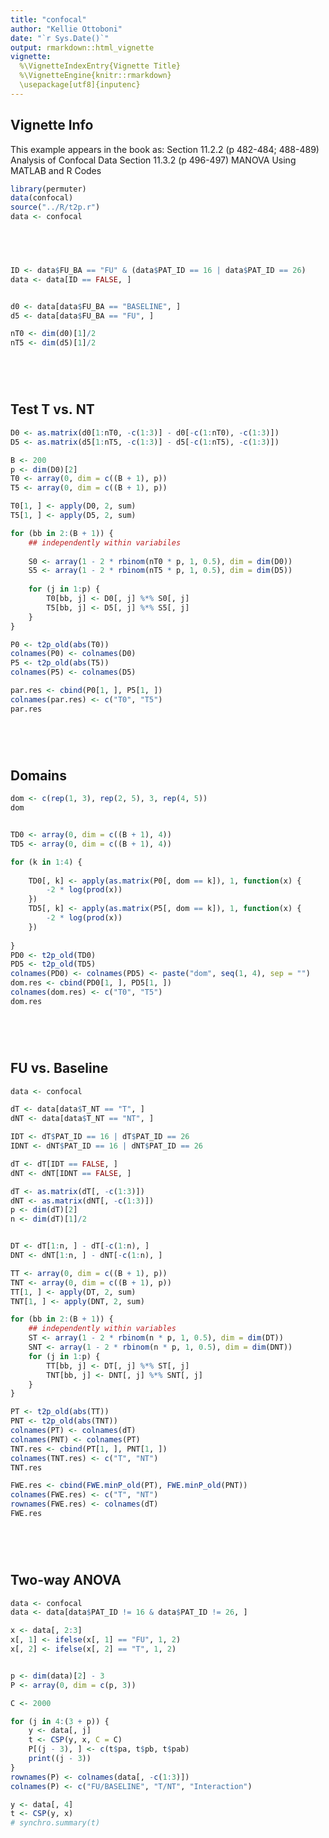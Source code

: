 ```yaml
---
title: "confocal"
author: "Kellie Ottoboni"
date: "`r Sys.Date()`"
output: rmarkdown::html_vignette
vignette:
  %\VignetteIndexEntry{Vignette Title}
  %\VignetteEngine{knitr::rmarkdown}
  \usepackage[utf8]{inputenc}
---
```



## Vignette Info

This example appears in the book as:
Section 11.2.2 (p 482-484; 488-489)	Analysis of Confocal Data
Section 11.3.2 (p 496-497)	MANOVA Using MATLAB and R Codes 

```r
library(permuter)
data(confocal)
source("../R/t2p.r")
data <- confocal



 


```

```r
ID <- data$FU_BA == "FU" & (data$PAT_ID == 16 | data$PAT_ID == 26)
data <- data[ID == FALSE, ]


d0 <- data[data$FU_BA == "BASELINE", ]
d5 <- data[data$FU_BA == "FU", ]

nT0 <- dim(d0)[1]/2
nT5 <- dim(d5)[1]/2



 


```

## Test T vs. NT
```r
D0 <- as.matrix(d0[1:nT0, -c(1:3)] - d0[-c(1:nT0), -c(1:3)])
D5 <- as.matrix(d5[1:nT5, -c(1:3)] - d5[-c(1:nT5), -c(1:3)])

B <- 200
p <- dim(D0)[2]
T0 <- array(0, dim = c((B + 1), p))
T5 <- array(0, dim = c((B + 1), p))

T0[1, ] <- apply(D0, 2, sum)
T5[1, ] <- apply(D5, 2, sum)

for (bb in 2:(B + 1)) {
    ## independently within variabiles
    
    S0 <- array(1 - 2 * rbinom(nT0 * p, 1, 0.5), dim = dim(D0))
    S5 <- array(1 - 2 * rbinom(nT5 * p, 1, 0.5), dim = dim(D5))
    
    for (j in 1:p) {
        T0[bb, j] <- D0[, j] %*% S0[, j]
        T5[bb, j] <- D5[, j] %*% S5[, j]
    }
}

P0 <- t2p_old(abs(T0))
colnames(P0) <- colnames(D0)
P5 <- t2p_old(abs(T5))
colnames(P5) <- colnames(D5)

par.res <- cbind(P0[1, ], P5[1, ])
colnames(par.res) <- c("T0", "T5")
par.res



 


```

## Domains
```r
dom <- c(rep(1, 3), rep(2, 5), 3, rep(4, 5))
dom


TD0 <- array(0, dim = c((B + 1), 4))
TD5 <- array(0, dim = c((B + 1), 4))

for (k in 1:4) {
    
    TD0[, k] <- apply(as.matrix(P0[, dom == k]), 1, function(x) {
        -2 * log(prod(x))
    })
    TD5[, k] <- apply(as.matrix(P5[, dom == k]), 1, function(x) {
        -2 * log(prod(x))
    })
    
}
PD0 <- t2p_old(TD0)
PD5 <- t2p_old(TD5)
colnames(PD0) <- colnames(PD5) <- paste("dom", seq(1, 4), sep = "")
dom.res <- cbind(PD0[1, ], PD5[1, ])
colnames(dom.res) <- c("T0", "T5")
dom.res



 


```

## FU vs. Baseline
```r
data <- confocal

dT <- data[data$T_NT == "T", ]
dNT <- data[data$T_NT == "NT", ]

IDT <- dT$PAT_ID == 16 | dT$PAT_ID == 26
IDNT <- dNT$PAT_ID == 16 | dNT$PAT_ID == 26

dT <- dT[IDT == FALSE, ]
dNT <- dNT[IDNT == FALSE, ]

dT <- as.matrix(dT[, -c(1:3)])
dNT <- as.matrix(dNT[, -c(1:3)])
p <- dim(dT)[2]
n <- dim(dT)[1]/2


DT <- dT[1:n, ] - dT[-c(1:n), ]
DNT <- dNT[1:n, ] - dNT[-c(1:n), ]

TT <- array(0, dim = c((B + 1), p))
TNT <- array(0, dim = c((B + 1), p))
TT[1, ] <- apply(DT, 2, sum)
TNT[1, ] <- apply(DNT, 2, sum)

for (bb in 2:(B + 1)) {
    ## independently within variables
    ST <- array(1 - 2 * rbinom(n * p, 1, 0.5), dim = dim(DT))
    SNT <- array(1 - 2 * rbinom(n * p, 1, 0.5), dim = dim(DNT))
    for (j in 1:p) {
        TT[bb, j] <- DT[, j] %*% ST[, j]
        TNT[bb, j] <- DNT[, j] %*% SNT[, j]
    }
}

PT <- t2p_old(abs(TT))
PNT <- t2p_old(abs(TNT))
colnames(PT) <- colnames(dT)
colnames(PNT) <- colnames(PT)
TNT.res <- cbind(PT[1, ], PNT[1, ])
colnames(TNT.res) <- c("T", "NT")
TNT.res

FWE.res <- cbind(FWE.minP_old(PT), FWE.minP_old(PNT))
colnames(FWE.res) <- c("T", "NT")
rownames(FWE.res) <- colnames(dT)
FWE.res



 


```

## Two-way ANOVA
```r
data <- confocal
data <- data[data$PAT_ID != 16 & data$PAT_ID != 26, ]

x <- data[, 2:3]
x[, 1] <- ifelse(x[, 1] == "FU", 1, 2)
x[, 2] <- ifelse(x[, 2] == "T", 1, 2)


p <- dim(data)[2] - 3
P <- array(0, dim = c(p, 3))

C <- 2000

for (j in 4:(3 + p)) {
    y <- data[, j]
    t <- CSP(y, x, C = C)
    P[(j - 3), ] <- c(t$pa, t$pb, t$pab)
    print((j - 3))
}
rownames(P) <- colnames(data[, -c(1:3)])
colnames(P) <- c("FU/BASELINE", "T/NT", "Interaction")

y <- data[, 4]
t <- CSP(y, x)
# synchro.summary(t)



 


```